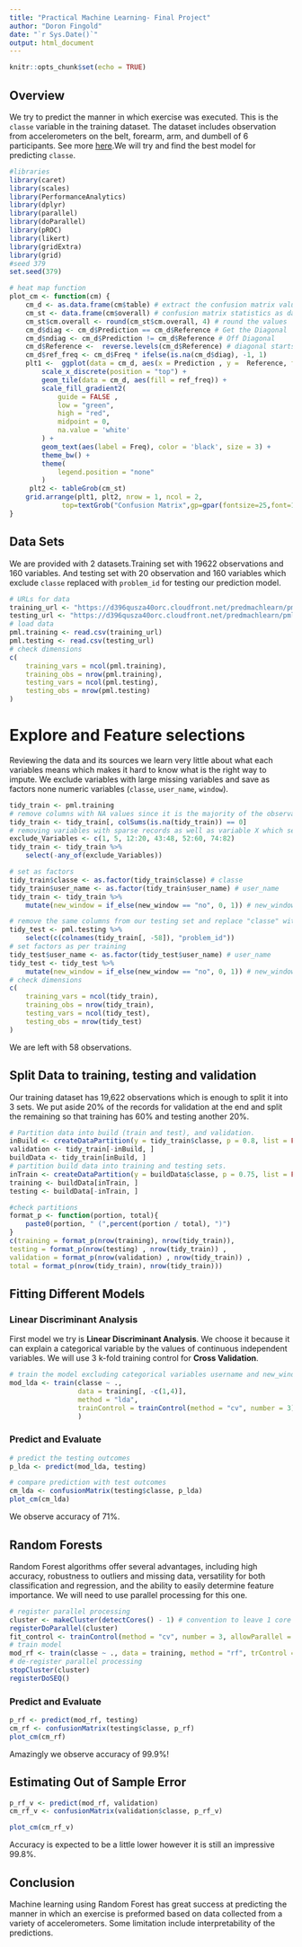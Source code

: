 ```yaml
---
title: "Practical Machine Learning- Final Project"
author: "Doron Fingold"
date: "`r Sys.Date()`"
output: html_document
---
```


```r
knitr::opts_chunk$set(echo = TRUE)
```
## Overview
We try to predict the manner in which exercise was executed. This is the `classe` variable in the training dataset. The dataset includes observation from accelerometers on the belt, forearm, arm, and dumbell of 6 participants. See more [here](https://web.archive.org/web/20200730234422/http://groupware.les.inf.puc-rio.br/har).We will try and find the best model for predicting `classe`.

```r
#libraries
library(caret)
library(scales)
library(PerformanceAnalytics)
library(dplyr)
library(parallel)
library(doParallel)
library(pROC)
library(likert)
library(gridExtra)
library(grid)
#seed 379
set.seed(379)

# heat map function
plot_cm <- function(cm) {
    cm_d <- as.data.frame(cm$table) # extract the confusion matrix values as data.frame
    cm_st <- data.frame(cm$overall) # confusion matrix statistics as data.frame
    cm_st$cm.overall <- round(cm_st$cm.overall, 4) # round the values
    cm_d$diag <- cm_d$Prediction == cm_d$Reference # Get the Diagonal
    cm_d$ndiag <- cm_d$Prediction != cm_d$Reference # Off Diagonal
    cm_d$Reference <-  reverse.levels(cm_d$Reference) # diagonal starts at top left
    cm_d$ref_freq <- cm_d$Freq * ifelse(is.na(cm_d$diag), -1, 1)
    plt1 <-  ggplot(data = cm_d, aes(x = Prediction , y =  Reference, fill = Freq)) +
        scale_x_discrete(position = "top") +
        geom_tile(data = cm_d, aes(fill = ref_freq)) +
        scale_fill_gradient2(
            guide = FALSE ,
            low = "green",
            high = "red",
            midpoint = 0,
            na.value = 'white'
        ) +
        geom_text(aes(label = Freq), color = 'black', size = 3) +
        theme_bw() +
        theme(
            legend.position = "none"
        )
     plt2 <- tableGrob(cm_st)
    grid.arrange(plt1, plt2, nrow = 1, ncol = 2, 
             top=textGrob("Confusion Matrix",gp=gpar(fontsize=25,font=1)))
}
```

## Data Sets
We are provided with 2 datasets.Training set with 19622 observations and 160 variables.
And testing set with 20 observation and 160 variables which exclude `classe` replaced with `problem_id` for testing our prediction model.

```r
# URLs for data
training_url <- "https://d396qusza40orc.cloudfront.net/predmachlearn/pml-training.csv"
testing_url <- "https://d396qusza40orc.cloudfront.net/predmachlearn/pml-testing.csv"
# load data
pml.training <- read.csv(training_url)
pml.testing <- read.csv(testing_url)
# check dimensions
c(
    training_vars = ncol(pml.training),
    training_obs = nrow(pml.training),
    testing_vars = ncol(pml.testing),
    testing_obs = nrow(pml.testing)
)
```
# Explore and Feature selections
Reviewing the data and its sources we learn very little about what each variables means which makes it hard to know what is the right way to impute. We exclude variables with large missing variables and save as factors none numeric variables (`classe`, `user_name`, `window`). 
```r
tidy_train <- pml.training
# remove columns with NA values since it is the majority of the observations
tidy_train <- tidy_train[, colSums(is.na(tidy_train)) == 0]
# removing variables with sparse records as well as variable X which seems to be a running number
exclude_Variables <- c(1, 5, 12:20, 43:48, 52:60, 74:82)
tidy_train <- tidy_train %>%
    select(-any_of(exclude_Variables))

# set as factors
tidy_train$classe <- as.factor(tidy_train$classe) # classe
tidy_train$user_name <- as.factor(tidy_train$user_name) # user_name
tidy_train <- tidy_train %>%
    mutate(new_window = if_else(new_window == "no", 0, 1)) # new_window

# remove the same columns from our testing set and replace "classe" with problem_id
tidy_test <- pml.testing %>%
    select(c(colnames(tidy_train[, -58]), "problem_id"))
# set factors as per training
tidy_test$user_name <- as.factor(tidy_test$user_name) # user_name
tidy_test <- tidy_test %>%
    mutate(new_window = if_else(new_window == "no", 0, 1)) # new_window
# check dimensions
c(
    training_vars = ncol(tidy_train),
    training_obs = nrow(tidy_train),
    testing_vars = ncol(tidy_test),
    testing_obs = nrow(tidy_test)
)

```
We are left with 58 observations.

## Split Data to training, testing and validation 
Our training dataset has 19,622 observations which is enough to split it into 3 sets. 
We  put aside 20% of the records for validation at the end and split the remaining so that training has 60% and testing another 20%.
```r
# Partition data into build (train and test), and validation.
inBuild <- createDataPartition(y = tidy_train$classe, p = 0.8, list = FALSE)
validation <- tidy_train[-inBuild, ]
buildData <- tidy_train[inBuild, ]
# partition build data into training and testing sets.
inTrain <- createDataPartition(y = buildData$classe, p = 0.75, list = FALSE)
training <- buildData[inTrain, ]
testing <- buildData[-inTrain, ]

#check partitions
format_p <- function(portion, total){
    paste0(portion, " (",percent(portion / total), ")")
}
c(training = format_p(nrow(training), nrow(tidy_train)),
testing = format_p(nrow(testing) , nrow(tidy_train)) ,
validation = format_p(nrow(validation) , nrow(tidy_train)) , 
total = format_p(nrow(tidy_train), nrow(tidy_train)))
```
## Fitting Different Models
### Linear Discriminant Analysis
First model we try is **Linear Discriminant Analysis**. We choose it because it can explain a categorical variable by the values of continuous independent variables. We will use 3 k-fold training control for **Cross Validation**.
```r
# train the model excluding categorical variables username and new_window
mod_lda <- train(classe ~ ., 
                 data = training[, -c(1,4)], 
                 method = "lda",
                 trainControl = trainControl(method = "cv", number = 3)
                 )
```

### Predict and Evaluate
```r
# predict the testing outcomes
p_lda <- predict(mod_lda, testing)
```
```r
# compare prediction with test outcomes
cm_lda <- confusionMatrix(testing$classe, p_lda)
plot_cm(cm_lda)

```

We observe accuracy of 71%.

## Random Forests
Random Forest algorithms offer several advantages, including high accuracy, robustness to outliers and missing data, versatility for both classification and regression, and the ability to easily determine feature importance. We will need to use parallel processing for this one.
```r
# register parallel processing
cluster <- makeCluster(detectCores() - 1) # convention to leave 1 core for OS
registerDoParallel(cluster)
fit_control <- trainControl(method = "cv", number = 3, allowParallel = TRUE)
# train model
mod_rf <- train(classe ~ ., data = training, method = "rf", trControl = fit_control)
# de-register parallel processing 
stopCluster(cluster)
registerDoSEQ()
```
### Predict and Evaluate 
```r
p_rf <- predict(mod_rf, testing)
cm_rf <- confusionMatrix(testing$classe, p_rf)
plot_cm(cm_rf)
```

Amazingly we observe accuracy of 99.9%!

## Estimating Out of Sample Error
```r
p_rf_v <- predict(mod_rf, validation)
cm_rf_v <- confusionMatrix(validation$classe, p_rf_v)

plot_cm(cm_rf_v)
```

Accuracy is expected to be a little lower however it is still an impressive 99.8%.

## Conclusion 
Machine learning using Random Forest has great success at predicting the manner in which an exercise is preformed based on data collected from a variety of accelerometers. Some limitation include interpretability of the predictions. 

